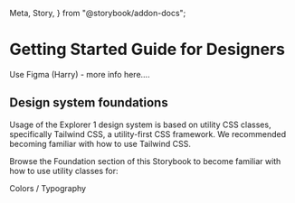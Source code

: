   Meta,
  Story,
} from "@storybook/addon-docs";

<Meta title="Getting Started/Designers" />

# Getting Started Guide for Designers

Use Figma (Harry) - more info here....

## Design system foundations

Usage of the Explorer 1 design system is based on utility CSS classes, specifically Tailwind CSS, a utility-first CSS framework. We recommended becoming familiar with how to use Tailwind CSS.

Browse the Foundation section of this Storybook to become familiar with how to use utility classes for:

Colors / Typography